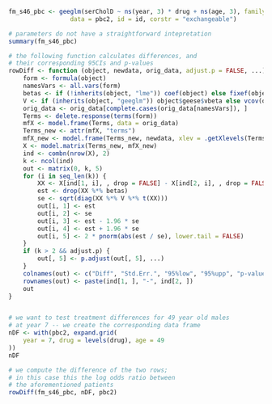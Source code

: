 ```r
fm_s46_pbc <- geeglm(serCholD ~ ns(year, 3) * drug + ns(age, 3), family = binomial, 
                 data = pbc2, id = id, corstr = "exchangeable")

# parameters do not have a straightforward intepretation
summary(fm_s46_pbc)

# the following function calculates differences, and
# their corresponding 95CIs and p-values
rowDiff <- function (object, newdata, orig_data, adjust.p = FALSE, ...) {
    form <- formula(object)
    namesVars <- all.vars(form)
    betas <- if (!inherits(object, "lme")) coef(object) else fixef(object)
    V <- if (inherits(object, "geeglm")) object$geese$vbeta else vcov(object)
    orig_data <- orig_data[complete.cases(orig_data[namesVars]), ]
    Terms <- delete.response(terms(form))
    mfX <- model.frame(Terms, data = orig_data)
    Terms_new <- attr(mfX, "terms")
    mfX_new <- model.frame(Terms_new, newdata, xlev = .getXlevels(Terms, mfX))
    X <- model.matrix(Terms_new, mfX_new)
    ind <- combn(nrow(X), 2)
    k <- ncol(ind)
    out <- matrix(0, k, 5)
    for (i in seq_len(k)) {
        XX <- X[ind[1, i], , drop = FALSE] - X[ind[2, i], , drop = FALSE]
        est <- drop(XX %*% betas)
        se <- sqrt(diag(XX %*% V %*% t(XX)))
        out[i, 1] <- est
        out[i, 2] <- se
        out[i, 3] <- est - 1.96 * se
        out[i, 4] <- est + 1.96 * se
        out[i, 5] <- 2 * pnorm(abs(est / se), lower.tail = FALSE)
    }
    if (k > 2 && adjust.p) {
        out[, 5] <- p.adjust(out[, 5], ...)
    }
    colnames(out) <- c("Diff", "Std.Err.", "95%low", "95%upp", "p-value")
    rownames(out) <- paste(ind[1, ], "-", ind[2, ])
    out
}


# we want to test treatment differences for 49 year old males
# at year 7 -- we create the corresponding data frame
nDF <- with(pbc2, expand.grid(
    year = 7, drug = levels(drug), age = 49
))
nDF

# we compute the difference of the two rows;
# in this case this the log odds ratio between
# the aforementioned patients
rowDiff(fm_s46_pbc, nDF, pbc2)
```

